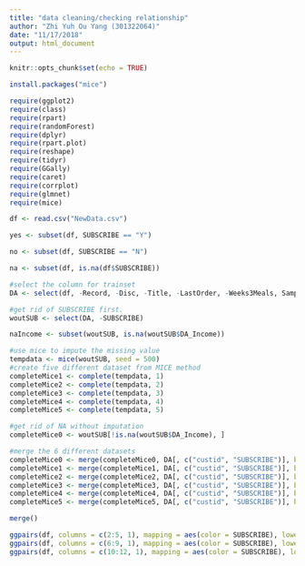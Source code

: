 ```yaml
---
title: "data cleaning/checking relationship"
author: "Zhi Yuh Ou Yang (301322064)"
date: "11/17/2018"
output: html_document
---
```


```r
knitr::opts_chunk$set(echo = TRUE)
```

```r
install.packages("mice")
```

```r
require(ggplot2)
require(class)
require(rpart)
require(randomForest)
require(dplyr)
require(rpart.plot)
require(reshape)
require(tidyr)
require(GGally)
require(caret)
require(corrplot)
require(glmnet)
require(mice)
```

```r
df <- read.csv("NewData.csv")

yes <- subset(df, SUBSCRIBE == "Y")

no <- subset(df, SUBSCRIBE == "N")

na <- subset(df, is.na(df$SUBSCRIBE))

#select the column for trainset
DA <- select(df, -Record, -Disc, -Title, -LastOrder, -Weeks3Meals, Sample)
```

```r
#get rid of SUBSCRIBE first.
woutSUB <- select(DA, -SUBSCRIBE) 

naIncome <- subset(woutSUB, is.na(woutSUB$DA_Income))

#use mice to impute the missing value
tempdata <- mice(woutSUB, seed = 500)
#create five different dataset from MICE method
completeMice1 <- complete(tempdata, 1)
completeMice2 <- complete(tempdata, 2)
completeMice3 <- complete(tempdata, 3)
completeMice4 <- complete(tempdata, 4)
completeMice5 <- complete(tempdata, 5)

#get rid of NA without imputation
completeMice0 <- woutSUB[!is.na(woutSUB$DA_Income), ]

#merge the 6 different datasets
completeMice0 <- merge(completeMice0, DA[, c("custid", "SUBSCRIBE")], by="custid")
completeMice1 <- merge(completeMice1, DA[, c("custid", "SUBSCRIBE")], by="custid")
completeMice2 <- merge(completeMice2, DA[, c("custid", "SUBSCRIBE")], by="custid")
completeMice3 <- merge(completeMice3, DA[, c("custid", "SUBSCRIBE")], by="custid")
completeMice4 <- merge(completeMice4, DA[, c("custid", "SUBSCRIBE")], by="custid")
completeMice5 <- merge(completeMice5, DA[, c("custid", "SUBSCRIBE")], by="custid")
```
```r
merge()
```

```r
ggpairs(df, columns = c(2:5, 1), mapping = aes(color = SUBSCRIBE), lower=list(combo=wrap("facethist", binwidth=0.5)), progress = FALSE)
ggpairs(df, columns = c(6:9, 1), mapping = aes(color = SUBSCRIBE), lower=list(combo=wrap("facethist", binwidth=0.5)), progress = FALSE)
ggpairs(df, columns = c(10:12, 1), mapping = aes(color = SUBSCRIBE), lower=list(combo=wrap("facethist", binwidth=0.5)), progress = FALSE)
```

